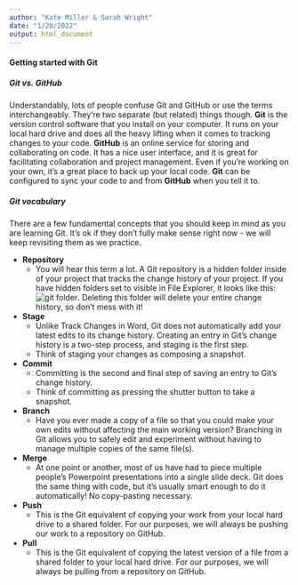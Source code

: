 ```yaml
---
author: "Kate Miller & Sarah Wright"
date: "1/20/2022"
output: html_document
---
```


#### Getting started with Git

##### Git vs. GitHub

Understandably, lots of people confuse Git and GitHub or use the terms interchangeably. They're two separate (but related) things though. **Git** is the version control software that you install on your computer. It runs on your local hard drive and does all the heavy lifting when it comes to tracking changes to your code.  **GitHub** is an online service for storing and collaborating on code. It has a nice user interface, and it is great for facilitating collaboration and project management. Even if you're working on your own, it's a great place to back up your local code. **Git** can be configured to sync your code to and from **GitHub** when you tell it to.

##### Git vocabulary

There are a few fundamental concepts that you should keep in mind as you are learning Git. It's ok if they don't fully make sense right now - we will keep revisiting them as we practice.

  - **Repository**
    - You will hear this term a lot. A Git repository is a hidden folder inside of your project that tracks the change history of your project. If you have hidden folders set to visible in File Explorer, it looks like this: ![git folder](images/GitRepoFolder.PNG). Deleting this folder will delete your entire change history, so don't mess with it!
  - **Stage**
    - Unlike Track Changes in Word, Git does not automatically add your latest edits to its change history. Creating an entry in Git's change history is a two-step process, and staging is the first step.
    - Think of staging your changes as composing a snapshot.
  - **Commit**
    - Committing is the second and final step of saving an entry to Git's change history.
    - Think of committing as pressing the shutter button to take a snapshot.
  - **Branch**
    - Have you ever made a copy of a file so that you could make your own edits without affecting the main working version? Branching in Git allows you to safely edit and experiment without having to manage multiple copies of the same file(s).
  - **Merge**
    - At one point or another, most of us have had to piece multiple people's Powerpoint presentations into a single slide deck. Git does the same thing with code, but it's usually smart enough to do it automatically! No copy-pasting necessary.
  - **Push**
    - This is the Git equivalent of copying your work from your local hard drive to a shared folder. For our purposes, we will always be pushing our work to a repository on GitHub.
  - **Pull**
    - This is the Git equivalent of copying the latest version of a file from a shared folder to your local hard drive. For our purposes, we will always be pulling from a repository on GitHub.
    